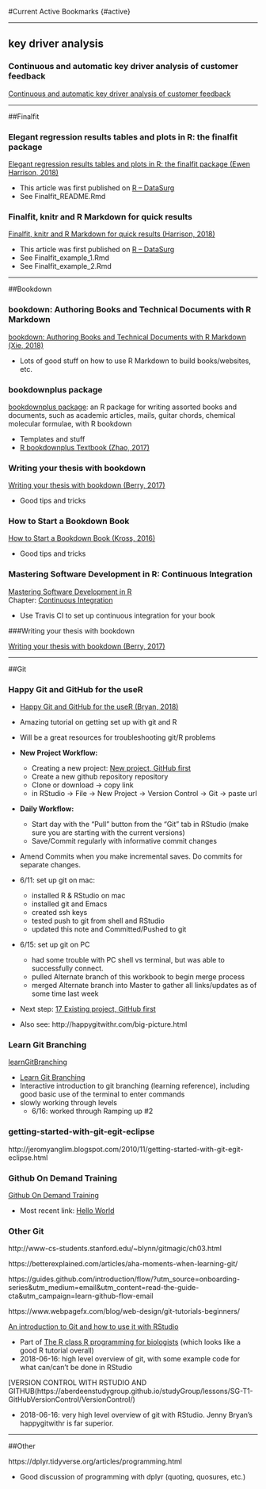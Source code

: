 #Current Active Bookmarks  {#active}



------

## key driver analysis

### Continuous and automatic key driver analysis of customer feedback

[Continuous and automatic key driver analysis of customer feedback](https://avira.github.io/dsblog/2016-11-18-customer-feedback-drivers.html)    



------

##Finalfit


### Elegant regression results tables and plots in R: the finalfit package

[Elegant regression results tables and plots in R: the finalfit package (Ewen Harrison, 2018)](https://www.r-bloggers.com/elegant-regression-results-tables-and-plots-in-r-the-finalfit-package/)    

* This article was first published on  [R – DataSurg](http://www.datasurg.net/2018/05/16/elegant-regression-results-tables-and-plots-the-finalfit-package/)    
* See Finalfit_README.Rmd


### Finalfit, knitr and R Markdown for quick results

[Finalfit, knitr and R Markdown for quick results (Harrison, 2018)](https://www.r-bloggers.com/finalfit-knitr-and-r-markdown-for-quick-results/)    

* This article was first published on  [R – DataSurg](http://www.datasurg.net/2018/05/22/finalfit-knitr-and-r-markdown-for-quick-results/)
* See Finalfit_example_1.Rmd    
* See Finalfit_example_2.Rmd



------

##Bookdown


### bookdown: Authoring Books and Technical Documents with R Markdown

[bookdown: Authoring Books and Technical Documents with R Markdown (Xie, 2018)](https://bookdown.org/yihui/bookdown/)    

* Lots of good stuff on how to use R Markdown to build books/websites, etc.


### bookdownplus package

[bookdownplus package](https://github.com/pzhaonet/bookdownplus): an R package for writing assorted books and documents, such as academic articles, mails, guitar chords, chemical molecular formulae, with R bookdown    

* Templates and stuff    
* [R bookdownplus Textbook (Zhao, 2017)](https://bookdown.org/baydap/bookdownplus/)


### Writing your thesis with bookdown

[Writing your thesis with bookdown (Berry, 2017)](https://eddjberry.netlify.com/post/writing-your-thesis-with-bookdown/)    

* Good tips and tricks


### How to Start a Bookdown Book 

[How to Start a Bookdown Book (Kross, 2016)](http://seankross.com/2016/11/17/How-to-Start-a-Bookdown-Book.html)    

* Good tips and tricks


### Mastering Software Development in R: Continuous Integration

[Mastering Software Development in R](https://bookdown.org/rdpeng/RProgDA/)    
Chapter: [Continuous Integration](https://bookdown.org/rdpeng/RProgDA/continuous-integration.html)    

* Use Travis CI to set up continuous integration for your book

###Writing your thesis with bookdown

[Writing your thesis with bookdown (Berry, 2017)](https://eddjberry.netlify.com/post/writing-your-thesis-with-bookdown/)



------

##Git


### Happy Git and GitHub for the useR
*
[Happy Git and GitHub for the useR (Bryan, 2018)](http://happygitwithr.com/)

* Amazing tutorial on getting set up with git and R
* Will be a great resources for troubleshooting git/R problems
* __New Project Workflow:__
    + Creating a new project: [New project, GitHub first](http://happygitwithr.com/new-github-first.html)
    + Create a new github repository repository
    + Clone or download -> copy link
    + in RStudio -> File -> New Project -> Version Control -> Git -> paste url
* __Daily Workflow:__
    + Start day with the “Pull” button from the “Git” tab in RStudio (make sure you are starting with the current versions)
    + Save/Commit regularly with informative commit changes
* Amend Commits when you make incremental saves.  Do commits for separate changes.
* 6/11: set up git on mac:
    + installed R & RStudio on mac
    + installed git and Emacs
    + created ssh keys
    + tested push to git from shell and RStudio
    + updated this note and Committed/Pushed to git
* 6/15: set up git on PC
    + had some trouble with PC shell vs terminal, but was able to successfully connect.
    + pulled Alternate branch of this workbook to begin merge process
    + merged Alternate branch into Master to gather all links/updates as of some time last week
* Next step: [17 Existing project, GitHub first](http://happygitwithr.com/existing-github-first.html)
* Also see: http://happygitwithr.com/big-picture.html


### Learn Git Branching

[learnGitBranching](https://github.com/pcottle/learnGitBranching)

* [Learn Git Branching](https://learngitbranching.js.org/)
* Interactive introduction to git branching (learning reference), including good basic use of the terminal to enter commands
* slowly working through levels
    + 6/16: worked through Ramping up #2


### getting-started-with-git-egit-eclipse

http://jeromyanglim.blogspot.com/2010/11/getting-started-with-git-egit-eclipse.html


### Github On Demand Training

[Github On Demand Training](https://services.github.com/on-demand/)

* Most recent link: [Hello World](https://guides.github.com/activities/hello-world/)


### Other Git

http://www-cs-students.stanford.edu/~blynn/gitmagic/ch03.html

https://betterexplained.com/articles/aha-moments-when-learning-git/

https://guides.github.com/introduction/flow/?utm_source=onboarding-series&utm_medium=email&utm_content=read-the-guide-cta&utm_campaign=learn-github-flow-email

https://www.webpagefx.com/blog/web-design/git-tutorials-beginners/

[An introduction to Git and how to use it with RStudio](https://r-bio.github.io/intro-git-rstudio/)

* Part of [The R class R programming for biologists](https://r-bio.github.io/) (which looks like a good R tutorial overall)
* 2018-06-16: high level overview of git, with some example code for what can/can't be done in RStudio

[VERSION CONTROL WITH RSTUDIO AND GITHUB(https://aberdeenstudygroup.github.io/studyGroup/lessons/SG-T1-GitHubVersionControl/VersionControl/)

* 2018-06-16: very high level overview of git with RStudio.  Jenny Bryan's happygitwithr is far superior.



------

##Other


https://dplyr.tidyverse.org/articles/programming.html

* Good discussion of programming with dplyr (quoting, quosures, etc.)